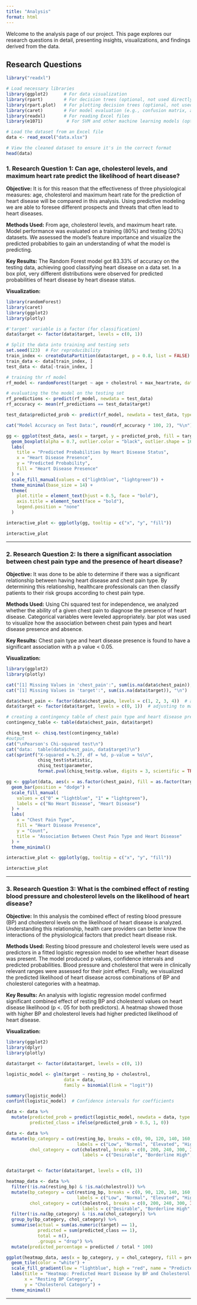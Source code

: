 ```yaml
---
title: "Analysis"
format: html
---
```


Welcome to the analysis page of our project. This page explores our research questions in detail, presenting insights, visualizations, and findings derived from the data.

## Research Questions
```r
library("readxl")

```

```r
# Load necessary libraries
library(ggplot2)      # For data visualization
library(rpart)        # For decision trees (optional, not used directly here)
library(rpart.plot)   # For plotting decision trees (optional, not used directly here)
library(caret)        # For model evaluation (e.g., confusion matrix, accuracy)
library(readxl)       # For reading Excel files
library(e1071)         # For SVM and other machine learning models (optional, not used directly here)
```

```r
# Load the dataset from an Excel file
data <- read_excel("data.xlsx")

# View the cleaned dataset to ensure it's in the correct format
head(data)
```


### 1. Research Question 1: Can age, cholesterol levels, and maximum heart rate predict the likelihood of heart disease?

**Objective:** It is for this reason that the effectiveness of three physiological measures: age, cholesterol and maximum heart rate for the prediction of heart disease will be compared in this analysis. Using predictive modeling we are able to foresee different prospects and threats that often lead to heart diseases.

**Methods Used:** From age, cholesterol levels, and maximum heart rate. Model performance was evaluated on a training (80%) and testing (20%) datasets. We assessed the model’s feature importance and visualize the predicted probabities to gain an understanding of what the model is predicting.

**Key Results:** The Random Forest model got 83.33% of accuracy on the testing data, achieving good classifying heart disease on a data set.
In a box plot, very different distributions were observed for predicted probabilities of heart disease by heart disease status.            

**Visualization:**

```r
library(randomForest)
library(caret)
library(ggplot2)
library(plotly)

#'target' variable is a factor (for classification)
data$target <- factor(data$target, levels = c(0, 1))

# Split the data into training and testing sets
set.seed(123)  # For reproducibility
train_index <- createDataPartition(data$target, p = 0.8, list = FALSE)
train_data <- data[train_index, ]
test_data <- data[-train_index, ]

# training thr rf model
rf_model <- randomForest(target ~ age + cholestrol + max_heartrate, data = train_data, importance = TRUE, ntree = 100)

# evaluating the the model on the testing set
rf_predictions <- predict(rf_model, newdata = test_data)
rf_accuracy <- mean(rf_predictions == test_data$target)

test_data$predicted_prob <- predict(rf_model, newdata = test_data, type = "prob")[, 2]  # Probability of class 1 (Heart Disease)

cat("Model Accuracy on Test Data:", round(rf_accuracy * 100, 2), "%\n")

gg <- ggplot(test_data, aes(x = target, y = predicted_prob, fill = target)) +
  geom_boxplot(alpha = 0.7, outlier.color = "black", outlier.shape = 16) +
  labs(
    title = "Predicted Probabilities by Heart Disease Status",
    x = "Heart Disease Presence",
    y = "Predicted Probability",
    fill = "Heart Disease Presence"
  ) +
  scale_fill_manual(values = c("lightblue", "lightgreen")) +
  theme_minimal(base_size = 14) +
  theme(
    plot.title = element_text(hjust = 0.5, face = "bold"),
    axis.title = element_text(face = "bold"),
    legend.position = "none"
  )

interactive_plot <- ggplotly(gg, tooltip = c("x", "y", "fill"))

interactive_plot

```


---

### 2. Research Question 2: Is there a significant association between chest pain type and the presence of heart disease?

**Objective:** It was done to be able to determine if there was a significant relationship between having heart disease and chest pain type. By determining this relationship, healthcare professionals can then classify patients to their risk groups according to chest pain type.

**Methods Used:**
Using Chi squared test for independence, we analyzed whether the ability of a given chest pain to diagnose the presence of heart disease. Categorical variables were leveled appropriately. bar plot was used to visualize how the association between chest pain types and heart disease presence and absence.

**Key Results:** Chest pain type and heart disease presence is found to have a significant association with a p value < 0.05.

**Visualization:**


```r
library(ggplot2)
library(plotly)

cat("[1] Missing Values in 'chest_pain':", sum(is.na(data$chest_pain)), "\n")
cat("[1] Missing Values in 'target':", sum(is.na(data$target)), "\n")

data$chest_pain <- factor(data$chest_pain, levels = c(1, 2, 3, 4))  # adjusting to match the chest pain categories
data$target <- factor(data$target, levels = c(0, 1))  # adjusting to match the target variable categories

# creating a contingency table of chest pain type and heart disease presence of target variable
contingency_table <- table(data$chest_pain, data$target)

chisq_test <- chisq.test(contingency_table)
#output
cat("\nPearson's Chi-squared test\n")
cat("data:  table(data$chest_pain, data$target)\n")
cat(sprintf("X-squared = %.2f, df = %d, p-value = %s\n",
            chisq_test$statistic,
            chisq_test$parameter,
            format.pval(chisq_test$p.value, digits = 3, scientific = TRUE)))

gg <- ggplot(data, aes(x = as.factor(chest_pain), fill = as.factor(target))) +
  geom_bar(position = "dodge") +
  scale_fill_manual(
    values = c("0" = "lightblue", "1" = "lightgreen"),
    labels = c("No Heart Disease", "Heart Disease")
  ) +
  labs(
    x = "Chest Pain Type",
    fill = "Heart Disease Presence",
    y = "Count",
    title = "Association Between Chest Pain Type and Heart Disease"
  ) +
  theme_minimal()

interactive_plot <- ggplotly(gg, tooltip = c("x", "y", "fill"))

interactive_plot

```



---

### 3. Research Question 3: What is the combined effect of resting blood pressure and cholesterol levels on the likelihood of heart disease?

**Objective:** In this analysis the combined effect of resting blood pressure (BP) and cholesterol levels on the likelihood of heart disease is analyzed. Understanding this relationship, health care providers can better know the interactions of the physiological factors that predict heart disease risk.

**Methods Used:**
Resting blood pressure and cholesterol levels were used as predictors in a fitted logistic regression model to see whether heart disease was present. The model produced p values, confidence intervals and predicted probabilities.
Blood pressure and cholesterol that were in clinically relevant ranges were assessed for their joint effect.
Finally, we visualized the predicted likelihood of heart disease across combinations of BP and cholesterol categories with a heatmap.

**Key Results:** An analysis with logistic regression model confirmed significant combined effect of resting BP and cholesterol values on heart disease likelihood (p <. 05 for both predictors).
A heatmap showed those with higher BP and cholesterol levels had higher predicted likelihood of heart disease.


**Visualization:**


```r
library(ggplot2)
library(dplyr)
library(plotly)

data$target <- factor(data$target, levels = c(0, 1))

logistic_model <- glm(target ~ resting_bp + cholestrol, 
                      data = data, 
                      family = binomial(link = "logit"))

summary(logistic_model)
confint(logistic_model)  # Confidence intervals for coefficients

data <- data %>%
  mutate(predicted_prob = predict(logistic_model, newdata = data, type = "response"),
         predicted_class = ifelse(predicted_prob > 0.5, 1, 0))  

data <- data %>%
  mutate(bp_category = cut(resting_bp, breaks = c(0, 90, 120, 140, 160, Inf), 
                           labels = c("Low", "Normal", "Elevated", "High", "Very High")),
         chol_category = cut(cholestrol, breaks = c(0, 200, 240, 300, Inf), 
                             labels = c("Desirable", "Borderline High", "High", "Very High")))


data$target <- factor(data$target, levels = c(0, 1))

heatmap_data <- data %>%
  filter(!is.na(resting_bp) & !is.na(cholestrol)) %>%  
  mutate(bp_category = cut(resting_bp, breaks = c(0, 90, 120, 140, 160, Inf), 
                           labels = c("Low", "Normal", "Elevated", "High", "Very High")),
         chol_category = cut(cholestrol, breaks = c(0, 200, 240, 300, Inf), 
                             labels = c("Desirable", "Borderline High", "High", "Very High"))) %>%
  filter(!is.na(bp_category) & !is.na(chol_category)) %>%  
  group_by(bp_category, chol_category) %>%
  summarise(actual = sum(as.numeric(target) == 1),
            predicted = sum(predicted_class == 1),
            total = n(),
            .groups = "drop") %>%
  mutate(predicted_percentage = predicted / total * 100)

ggplot(heatmap_data, aes(x = bp_category, y = chol_category, fill = predicted_percentage)) +
  geom_tile(color = "white") +
  scale_fill_gradient(low = "lightblue", high = "red", name = "Predicted %") +
  labs(title = "Heatmap: Predicted Heart Disease by BP and Cholesterol Categories",
       x = "Resting BP Category",
       y = "Cholesterol Category") +
  theme_minimal()
```



---


